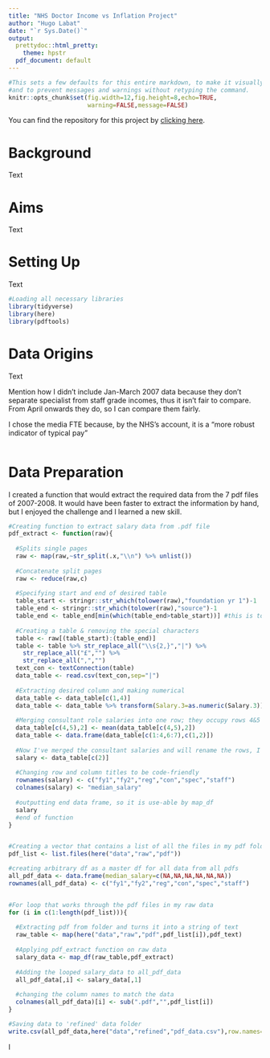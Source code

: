 ```yaml
---
title: "NHS Doctor Income vs Inflation Project"
author: "Hugo Labat"
date: "`r Sys.Date()`"
output:
  prettydoc::html_pretty:
    theme: hpstr
  pdf_document: default
---
```

```r
#This sets a few defaults for this entire markdown, to make it visually constant
#and to prevent messages and warnings without retyping the command.
knitr::opts_chunk$set(fig.width=12,fig.height=8,echo=TRUE,
                      warning=FALSE,message=FALSE)
```
You can find the repository for this project by [clicking here](https://github.com/hvlabat/nhs_income_vs_inflation).

# Background
Text


# Aims
Text


# Setting Up
Text

```r
#Loading all necessary libraries
library(tidyverse)
library(here)
library(pdftools)
```

# Data Origins
Text

Mention how I didn't include Jan-March 2007 data because they don't separate specialist from staff grade incomes, thus it isn't fair to compare. From April onwards they do, so I can compare them fairly.

I chose the media FTE because, by the NHS's account, it is a "more robust indicator of typical pay"
```r

```



# Data Preparation

I created a function that would extract the required data from the 7 pdf files of 2007-2008. It would have been faster to extract the information by hand, but I enjoyed the challenge and I learned a new skill.

```r
#Creating function to extract salary data from .pdf file
pdf_extract <- function(raw){
  
  #Splits single pages
  raw <- map(raw,~str_split(.x,"\\n") %>% unlist())
  
  #Concatenate split pages
  raw <- reduce(raw,c)
  
  #Specifying start and end of desired table
  table_start <- stringr::str_which(tolower(raw),"foundation yr 1")-1
  table_end <- stringr::str_which(tolower(raw),"source")-1
  table_end <- table_end[min(which(table_end>table_start))] #this is to make sure I get the right table
  
  #Creating a table & removing the special characters
  table <- raw[(table_start):(table_end)]
  table <- table %>% str_replace_all("\\s{2,}","|") %>%
    str_replace_all("£","") %>% 
    str_replace_all(",","")
  text_con <- textConnection(table)
  data_table <- read.csv(text_con,sep="|")
  
  #Extracting desired column and making numerical
  data_table <- data_table[c(1,4)]
  data_table <- data_table %>% transform(Salary.3=as.numeric(Salary.3))
  
  #Merging consultant role salaries into one row; they occupy rows 4&5
  data_table[c(4,5),2] <- mean(data_table[c(4,5),2])
  data_table <- data.frame(data_table[c(1:4,6:7),c(1,2)])
  
  #Now I've merged the consultant salaries and will rename the rows, I don't need column 1
  salary <- data_table[c(2)]
  
  #Changing row and column titles to be code-friendly
  rownames(salary) <- c("fy1","fy2","reg","con","spec","staff")
  colnames(salary) <- "median_salary"
  
  #outputting end data frame, so it is use-able by map_df
  salary
  #end of function
}


#Creating a vector that contains a list of all the files in my pdf folder
pdf_list <- list.files(here("data","raw","pdf"))

#creating arbitrary df as a master df for all data from all pdfs
all_pdf_data <- data.frame(median_salary=c(NA,NA,NA,NA,NA,NA))
rownames(all_pdf_data) <- c("fy1","fy2","reg","con","spec","staff")


#For loop that works through the pdf files in my raw data
for (i in c(1:length(pdf_list))){
  
  #Extracting pdf from folder and turns it into a string of text
  raw_table <- map(here("data","raw","pdf",pdf_list[i]),pdf_text)
  
  #Applying pdf_extract function on raw data
  salary_data <- map_df(raw_table,pdf_extract)
  
  #Adding the looped salary_data to all_pdf_data
  all_pdf_data[,i] <- salary_data[,1]
  
  #changing the column names to match the data
  colnames(all_pdf_data)[i] <- sub(".pdf","",pdf_list[i])
}

#Saving data to 'refined' data folder
write.csv(all_pdf_data,here("data","refined","pdf_data.csv"),row.names=TRUE)
```
I 

